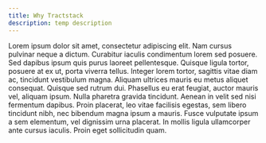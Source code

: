 ```yaml
---
title: Why Tractstack
description: temp description
---
```

Lorem ipsum dolor sit amet, consectetur adipiscing elit. Nam cursus pulvinar neque a dictum. Curabitur iaculis condimentum lorem 
sed posuere. Sed dapibus ipsum quis purus laoreet pellentesque. Quisque ligula tortor, posuere at ex ut, porta viverra tellus. 
Integer lorem tortor, sagittis vitae diam ac, tincidunt vestibulum magna. Aliquam ultrices mauris eu metus aliquet consequat. Quisque 
sed rutrum dui. Phasellus eu erat feugiat, auctor mauris vel, aliquam ipsum. Nulla pharetra gravida tincidunt. Aenean in velit sed nisi 
fermentum dapibus. Proin placerat, leo vitae facilisis egestas, sem libero tincidunt nibh, nec bibendum magna ipsum a mauris. Fusce 
vulputate ipsum a sem elementum, vel dignissim urna placerat. In mollis ligula ullamcorper ante cursus iaculis. Proin eget sollicitudin 
quam.

